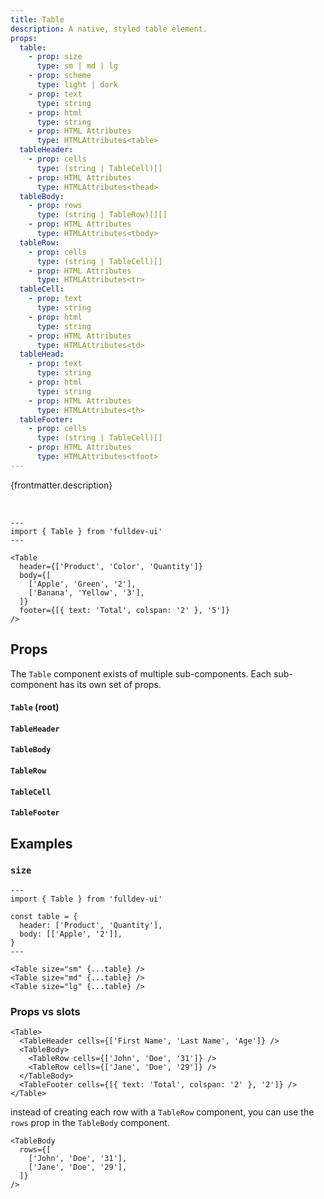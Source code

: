 ```yaml
---
title: Table
description: A native, styled table element.
props:
  table:
    - prop: size
      type: sm | md | lg
    - prop: scheme
      type: light | dark
    - prop: text
      type: string
    - prop: html
      type: string
    - prop: HTML Attributes
      type: HTMLAttributes<table>
  tableHeader:
    - prop: cells
      type: (string | TableCell)[]
    - prop: HTML Attributes
      type: HTMLAttributes<thead>
  tableBody:
    - prop: rows
      type: (string | TableRow)[][]
    - prop: HTML Attributes
      type: HTMLAttributes<tbody>
  tableRow:
    - prop: cells
      type: (string | TableCell)[]
    - prop: HTML Attributes
      type: HTMLAttributes<tr>
  tableCell:
    - prop: text
      type: string
    - prop: html
      type: string
    - prop: HTML Attributes
      type: HTMLAttributes<td>
  tableHead:
    - prop: text
      type: string
    - prop: html
      type: string
    - prop: HTML Attributes
      type: HTMLAttributes<th>
  tableFooter:
    - prop: cells
      type: (string | TableCell)[]
    - prop: HTML Attributes
      type: HTMLAttributes<tfoot>
---
```



{frontmatter.description}

<br />

```astro live
---
import { Table } from 'fulldev-ui'
---

<Table
  header={['Product', 'Color', 'Quantity']}
  body={[
    ['Apple', 'Green', '2'],
    ['Banana', 'Yellow', '3'],
  ]}
  footer={[{ text: 'Total', colspan: '2' }, '5']}
/>
```

## Props

The `Table` component exists of multiple sub-components. Each sub-component has its own set of props.

#### `Table` (root)

<PropsTable props={frontmatter.props.table} />

#### `TableHeader`

<PropsTable props={frontmatter.props.tableHeader} />

#### `TableBody`

<PropsTable props={frontmatter.props.tableBody} />

#### `TableRow`

<PropsTable props={frontmatter.props.tableRow} />

#### `TableCell`

<PropsTable props={frontmatter.props.tableCell} />

#### `TableFooter`

<PropsTable props={frontmatter.props.tableFooter} />

## Examples

### `size`

<SizeProp />

```astro live
---
import { Table } from 'fulldev-ui'

const table = {
  header: ['Product', 'Quantity'],
  body: [['Apple', '2']],
}
---

<Table size="sm" {...table} />
<Table size="md" {...table} />
<Table size="lg" {...table} />
```

### Props vs slots

```astro
<Table>
  <TableHeader cells={['First Name', 'Last Name', 'Age']} />
  <TableBody>
    <TableRow cells={['John', 'Doe', '31']} />
    <TableRow cells={['Jane', 'Doe', '29']} />
  </TableBody>
  <TableFooter cells={[{ text: 'Total', colspan: '2' }, '2']} />
</Table>
```

instead of creating each row with a `TableRow` component, you can use the `rows` prop in the `TableBody` component.

```astro
<TableBody
  rows={[
    ['John', 'Doe', '31'],
    ['Jane', 'Doe', '29'],
  ]}
/>
```
